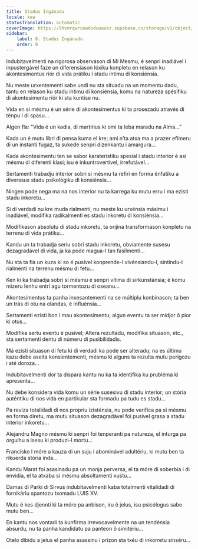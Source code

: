 ```yaml
---
title: Stadus Ingánadu
locale: kea
statusTranslation: automatic
coverImage: https://lhvmrqwrcowdvduuaukz.supabase.co/storage/v1/object/public/strapi-uploads/small_cover-tratado-de-psicologia-revolucionaria.webp-5e15e1cec4e0ebebcde5d7fc7565d8fd.webp
sidebar:
    label: 8. Stadus Ingánadu
    order: 8
---
```

Indubitavelmenti na rigorosa observason di Mi Mesmu, é senpri inadiável i inpustergável faze un diferensiason lóxiku konpletu en relason ku akontesimentus riór di vida prátiku i stadu íntimu di konsiénsia.

Nu meste urxentementi sabe undi nu sta situadu na un momentu dadu, tantu en relason ku stadu íntimu di konsiénsia, komu na natureza spésífiku di akontesimentu riór ki sta kuntise nu.

Vida en si mésmu é un série di akontesimentus ki ta prosezadu através di ténpu i di spasu...

Algen fla: "Vida é un kadia, di martírius ki omi ta leba maradu na Alma..."

Kada un é mutu libri di pensa kuma el kre; ami n’ta atxa ma a prazer efímeru di un instantí fugaz, ta sukede senpri dizenkantu i amargura...

Kada akontesimentu ten se sabor karaterístiku spesial i stadu interior é asi mésmu di diferenti klasi; isu é inkuntrovertível, irrefutável...

Sertamenti trabadju interior sobri si mésmu ta refiri en forma ênfatiku a diverssus stadu psikológiku di konsiénsia...

Ningen pode nega ma na nos interior nu ta karrega ku mutu erru i ma ezisti stadu inkoretu...

Si di verdadi nu kre muda rialmenti, nu meste ku urxénsia másimu i inadiável, modifika radikalmenti es stadu inkoretu di konsiénsia...

Modifikason absolutu di stadu inkoretu, ta orijina transformason konpletu na terrenu di vida prátiku...

Kandu un ta trabadja seriu sobri stadu inkoretu, obviamente susesu dezagradável di vida, ja ka pode magua-l tan fasilmenti...

Nu sta ta fla un kuza ki so é pusível konprende-l vivénsiandu-l, sintindu-l rialmenti na terrenu mésmu di fetu...

Ken ki ka trabadja sobri si mésmu é senpri vítima di sirkunstánsia; é komu mizeru lenhu entri agu tormentozu di oseanu...

Akontesimentus ta panha inxesantementi na se múltiplu konbinason; ta ben un trás di otu na olandas, é influénsia...

Sertamenti ezisti bon i mau akontesimentu; algun eventu ta ser midjor ô pior ki otus...

Modifika sertu eventu é pusível; Altera rezultadu, modifika situason, etc., sta sertamenti dentu di númeru di pusibilidadis.

Má ezisti situason di fetu ki di verdadi ka pode ser alteradu; na es últimu kazu debe aseita konsientementi, mésmu ki alguns ta rezulta mutu perigozu i até doroza...

Indubitavelmenti dor ta dispara kantu nu ka ta identifika ku prubléma ki apresenta...

Nu debe konsidera vida komu un série susesivu di stadu interior; un stória auténtiku di nos vida en partikular sta formadu pa tudu es stadu...

Pa reviza totalidadi di nos propriu izisténsia, nu pode verifica pa si mésmu en forma diretu, ma mutu situason dezagradável foi pusível grasa a stadu interior inkoretu...

Alejandru Magno mésmu ki senpri foi tenperanti pa natureza, el inturga pa orgulhu a isesu ki produzi-l mortu...

Francisko I móre a kauza di un suju i abominável adultériu, ki mutu ben ta rikuerda stória inda...

Kandu Marat foi asasinadu pa un monja perversa, el ta móre di soberbia i di envidia, el ta atxaba si mésmu absoltamenti xustu...

Damas di Parki di Sirvus indubitavelmenti kaba totalmenti vitalidadi di fornikáriu spantozu txomadu LUIS XV.

Mutu é kes djennti ki ta móre pa anbison, iru ô jelus, isu psicólogus sabe mutu ben...

En kantu nos vontadi ta kunfirma irrevocavelmente na un tendénsia absurdu, nu ta panha kandidatu pa panteon ô simitériu...

Otelo dibidu a jelus el panha asassinu i prizon sta txéu di inkorretu sinséru...

